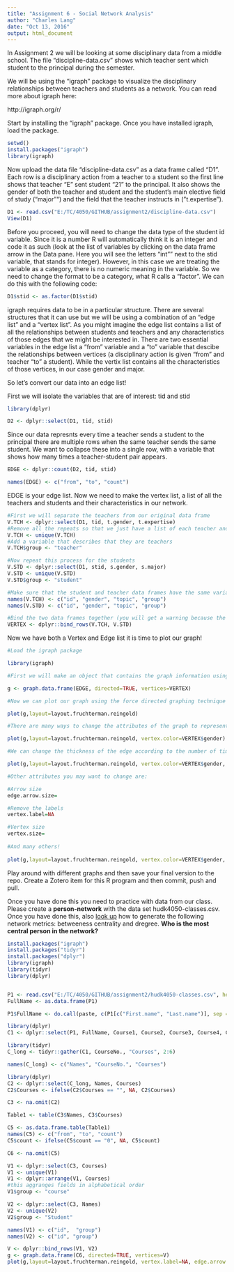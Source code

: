 ```yaml
---
title: "Assignment 6 - Social Network Analysis"
author: "Charles Lang"
date: "Oct 13, 2016"
output: html_document
---
```



In Assignment 2 we will be looking at some disciplinary data from a middle school. The file "discipline-data.csv" shows which teacher sent which student to the principal during the semester.

We will be using the "igraph" package to visualize the disciplinary relationships between teachers and students as a network. You can read more about igraph here:

http://igraph.org/r/

Start by installing the "igraph" package. Once you have installed igraph, load the package.
```r
setwd()
install.packages("igraph")
library(igraph)
```
Now upload the data file "discipline-data.csv" as a data frame called "D1". Each row is a disciplinary action from a teacher to a student so the first line shows that teacher "E" sent student "21" to the principal. It also shows the gender of both the teacher and student and the student's main elective field of study ("major"") and the field that the teacher instructs in ("t.expertise").
```r
D1 <- read.csv("E:/TC/4050/GITHUB/assignment2/discipline-data.csv")
View(D1)
```
Before you proceed, you will need to change the data type of the student id variable. Since it is a number R will automatically think it is an integer and code it as such (look at the list of variables by clicking on the data frame arrow in the Data pane. Here you will see the letters "int"" next to the stid variable, that stands for integer). However, in this case we are treating the variable as a category, there is no numeric meaning in the variable. So we need to change the format to be a category, what R calls a "factor". We can do this with the following code:
```r
D1$stid <- as.factor(D1$stid)
```
igraph requires data to be in a particular structure. There are several structures that it can use but we will be using a combination of an "edge list" and a "vertex list". As you might imagine the edge list contains a list of all the relationships between students and teachers and any characteristics of those edges that we might be interested in. There are two essential variables in the edge list a "from" variable and a "to" variable that descibe the relationships between vertices (a disciplinary action is given "from" and teacher "to" a student). While the vertix list contains all the characteristics of those vertices, in our case gender and major.

So let's convert our data into an edge list!

First we will isolate the variables that are of interest: tid and stid
```r
library(dplyr)

D2 <- dplyr::select(D1, tid, stid)
```
Since our data represnts every time a teacher sends a student to the principal there are multiple rows when the same teacher sends the same student. We want to collapse these into a single row, with a variable that shows how many times a teacher-student pair appears.
```r
EDGE <- dplyr::count(D2, tid, stid)

names(EDGE) <- c("from", "to", "count")
```
EDGE is your edge list. Now we need to make the vertex list, a list of all the teachers and students and their characteristics in our network.

```r
#First we will separate the teachers from our original data frame
V.TCH <- dplyr::select(D1, tid, t.gender, t.expertise)
#Remove all the repeats so that we just have a list of each teacher and their characteristics
V.TCH <- unique(V.TCH)
#Add a variable that describes that they are teachers
V.TCH$group <- "teacher"

#Now repeat this process for the students
V.STD <- dplyr::select(D1, stid, s.gender, s.major)
V.STD <- unique(V.STD)
V.STD$group <- "student"

#Make sure that the student and teacher data frames have the same variables names
names(V.TCH) <- c("id", "gender", "topic", "group")
names(V.STD) <- c("id", "gender", "topic", "group")

#Bind the two data frames together (you will get a warning because the teacher data frame has 5 types of id (A,B,C,D,E) and the student has 25 (1-30), this isn't a problem)
VERTEX <- dplyr::bind_rows(V.TCH, V.STD)

```

Now we have both a Vertex and Edge list it is time to plot our graph!

```r
#Load the igraph package

library(igraph)

#First we will make an object that contains the graph information using our two dataframes EDGE and VERTEX. Notice that we have made "directed = TRUE" - our graph is directed since discipline is being given from a teacher to a student.

g <- graph.data.frame(EDGE, directed=TRUE, vertices=VERTEX)

#Now we can plot our graph using the force directed graphing technique - our old friend Fruchertman-Reingold!

plot(g,layout=layout.fruchterman.reingold)

#There are many ways to change the attributes of the graph to represent different characteristics of the newtork. For example, we can color the nodes according to gender.

plot(g,layout=layout.fruchterman.reingold, vertex.color=VERTEX$gender)

#We can change the thickness of the edge according to the number of times a particular teacher has sent a particular student to the principal.

plot(g,layout=layout.fruchterman.reingold, vertex.color=VERTEX$gender, edge.width=EDGE$count)

#Other attributes you may want to change are:

#Arrow size
edge.arrow.size=

#Remove the labels
vertex.label=NA

#Vertex size
vertex.size=
  
#And many others!
  
plot(g,layout=layout.fruchterman.reingold, vertex.color=VERTEX$gender, edge.width=EDGE$count, edge.arrow.size=0.3, vertex.label=NA, vertex.size=10)
```

Play around with different graphs and then save your final version to the repo. Create a Zotero item for this R program and then commit, push and pull.

Once you have done this you need to practice with data from our class. Please create a **person-network** with the data set hudk4050-classes.csv. Once you have done this, also [look up](http://igraph.org/r/) how to generate the following network metrics: betweeness centrality and dregree. **Who is the most central person in the network?**


```r
install.packages("igraph")
install.packages("tidyr")
install.packages("dplyr")
library(igraph)
library(tidyr)
library(dplyr)


P1 <- read.csv("E:/TC/4050/GITHUB/assignment2/hudk4050-classes.csv", header = TRUE)
FullName <- as.data.frame(P1)

P1$FullName <- do.call(paste, c(P1[c("First.name", "Last.name")], sep = " "))

library(dplyr)
C1 <- dplyr::select(P1, FullName, Course1, Course2, Course3, Course4, Course5)

library(tidyr)
C_long <- tidyr::gather(C1, CourseNo., "Courses", 2:6)

names(C_long) <- c("Names", "CourseNo.", "Courses")

library(dplyr)
C2 <- dplyr::select(C_long, Names, Courses)
C2$Courses <- ifelse(C2$Courses == "", NA, C2$Courses)

C3 <- na.omit(C2)

Table1 <- table(C3$Names, C3$Courses)

C5 <- as.data.frame.table(Table1)
names(C5) <- c("from", "to", "count")
C5$count <- ifelse(C5$count == "0", NA, C5$count)

C6 <- na.omit(C5)

V1 <- dplyr::select(C3, Courses)
V1 <- unique(V1)
V1 <- dplyr::arrange(V1, Courses)
#this aggranges fields in alphabetical order
V1$group <- "course"

V2 <- dplyr::select(C3, Names)
V2 <- unique(V2)
V2$group <- "Student"

names(V1) <- c("id",  "group")
names(V2) <- c("id", "group")

V <- dplyr::bind_rows(V1, V2)
g <- graph.data.frame(C6, directed=TRUE, vertices=V)
plot(g,layout=layout.fruchterman.reingold, vertex.label=NA, edge.arrow.size=0.3)


```
